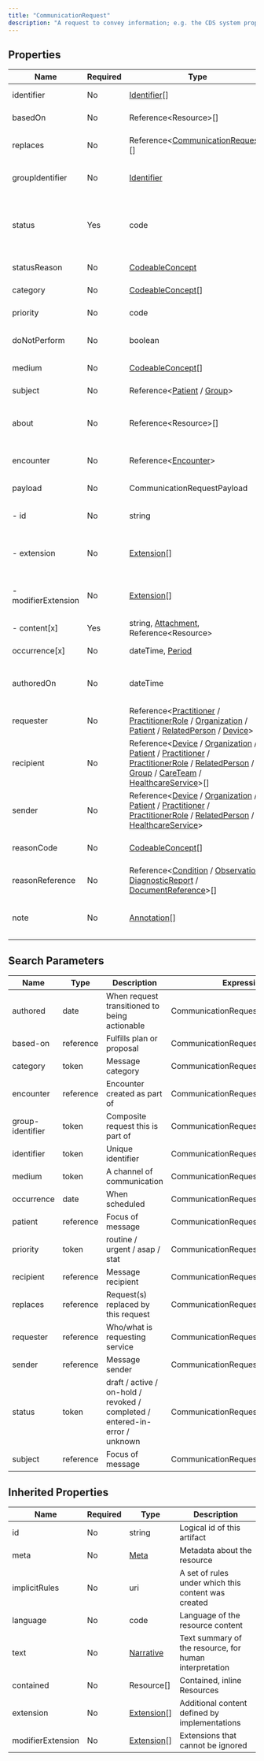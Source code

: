 ```yaml
---
title: "CommunicationRequest"
description: "A request to convey information; e.g. the CDS system proposes that an alert be sent to a responsible provider, the CDS system proposes that the public health agency be notified about a reportable condition."
---
```


## Properties

| Name                | Required | Type                                                                                                                                                                                                                                                                                                                                                                                                                                                                                                                                        | Description                                                                 |
| ------------------- | -------- | ------------------------------------------------------------------------------------------------------------------------------------------------------------------------------------------------------------------------------------------------------------------------------------------------------------------------------------------------------------------------------------------------------------------------------------------------------------------------------------------------------------------------------------------- | --------------------------------------------------------------------------- |
| identifier          | No       | [Identifier](/medical-api/fhir/data-types/identifier)[]                                                                                                                                                                                                                                                                                                                                                                                                                                                                                     | Unique identifier                                                           |
| basedOn             | No       | Reference&lt;Resource&gt;[]                                                                                                                                                                                                                                                                                                                                                                                                                                                                                                                 | Fulfills plan or proposal                                                   |
| replaces            | No       | Reference&lt;[CommunicationRequest](/medical-api/fhir/resources/communicationrequest)&gt;[]                                                                                                                                                                                                                                                                                                                                                                                                                                                 | Request(s) replaced by this request                                         |
| groupIdentifier     | No       | [Identifier](/medical-api/fhir/data-types/identifier)                                                                                                                                                                                                                                                                                                                                                                                                                                                                                       | Composite request this is part of                                           |
| status              | Yes      | code                                                                                                                                                                                                                                                                                                                                                                                                                                                                                                                                        | draft / active / on-hold / revoked / completed / entered-in-error / unknown |
| statusReason        | No       | [CodeableConcept](/medical-api/fhir/data-types/codeableconcept)                                                                                                                                                                                                                                                                                                                                                                                                                                                                             | Reason for current status                                                   |
| category            | No       | [CodeableConcept](/medical-api/fhir/data-types/codeableconcept)[]                                                                                                                                                                                                                                                                                                                                                                                                                                                                           | Message category                                                            |
| priority            | No       | code                                                                                                                                                                                                                                                                                                                                                                                                                                                                                                                                        | routine / urgent / asap / stat                                              |
| doNotPerform        | No       | boolean                                                                                                                                                                                                                                                                                                                                                                                                                                                                                                                                     | True if request is prohibiting action                                       |
| medium              | No       | [CodeableConcept](/medical-api/fhir/data-types/codeableconcept)[]                                                                                                                                                                                                                                                                                                                                                                                                                                                                           | A channel of communication                                                  |
| subject             | No       | Reference&lt;[Patient](/medical-api/fhir/resources/patient) / [Group](/medical-api/fhir/resources/group)&gt;                                                                                                                                                                                                                                                                                                                                                                                                                                | Focus of message                                                            |
| about               | No       | Reference&lt;Resource&gt;[]                                                                                                                                                                                                                                                                                                                                                                                                                                                                                                                 | Resources that pertain to this communication request                        |
| encounter           | No       | Reference&lt;[Encounter](/medical-api/fhir/resources/encounter)&gt;                                                                                                                                                                                                                                                                                                                                                                                                                                                                         | Encounter created as part of                                                |
| payload             | No       | CommunicationRequestPayload                                                                                                                                                                                                                                                                                                                                                                                                                                                                                                                 | Message payload                                                             |
| - id                | No       | string                                                                                                                                                                                                                                                                                                                                                                                                                                                                                                                                      | Unique id for inter-element referencing                                     |
| - extension         | No       | [Extension](/medical-api/fhir/data-types/extension)[]                                                                                                                                                                                                                                                                                                                                                                                                                                                                                       | Additional content defined by implementations                               |
| - modifierExtension | No       | [Extension](/medical-api/fhir/data-types/extension)[]                                                                                                                                                                                                                                                                                                                                                                                                                                                                                       | Extensions that cannot be ignored even if unrecognized                      |
| - content[x]        | Yes      | string, [Attachment](/medical-api/fhir/data-types/attachment), Reference&lt;Resource&gt;                                                                                                                                                                                                                                                                                                                                                                                                                                                    | Message part content                                                        |
| occurrence[x]       | No       | dateTime, [Period](/medical-api/fhir/data-types/period)                                                                                                                                                                                                                                                                                                                                                                                                                                                                                     | When scheduled                                                              |
| authoredOn          | No       | dateTime                                                                                                                                                                                                                                                                                                                                                                                                                                                                                                                                    | When request transitioned to being actionable                               |
| requester           | No       | Reference&lt;[Practitioner](/medical-api/fhir/resources/practitioner) / [PractitionerRole](/medical-api/fhir/resources/practitionerrole) / [Organization](/medical-api/fhir/resources/organization) / [Patient](/medical-api/fhir/resources/patient) / [RelatedPerson](/medical-api/fhir/resources/relatedperson) / [Device](/medical-api/fhir/resources/device)&gt;                                                                                                                                                                        | Who/what is requesting service                                              |
| recipient           | No       | Reference&lt;[Device](/medical-api/fhir/resources/device) / [Organization](/medical-api/fhir/resources/organization) / [Patient](/medical-api/fhir/resources/patient) / [Practitioner](/medical-api/fhir/resources/practitioner) / [PractitionerRole](/medical-api/fhir/resources/practitionerrole) / [RelatedPerson](/medical-api/fhir/resources/relatedperson) / [Group](/medical-api/fhir/resources/group) / [CareTeam](/medical-api/fhir/resources/careteam) / [HealthcareService](/medical-api/fhir/resources/healthcareservice)&gt;[] | Message recipient                                                           |
| sender              | No       | Reference&lt;[Device](/medical-api/fhir/resources/device) / [Organization](/medical-api/fhir/resources/organization) / [Patient](/medical-api/fhir/resources/patient) / [Practitioner](/medical-api/fhir/resources/practitioner) / [PractitionerRole](/medical-api/fhir/resources/practitionerrole) / [RelatedPerson](/medical-api/fhir/resources/relatedperson) / [HealthcareService](/medical-api/fhir/resources/healthcareservice)&gt;                                                                                                   | Message sender                                                              |
| reasonCode          | No       | [CodeableConcept](/medical-api/fhir/data-types/codeableconcept)[]                                                                                                                                                                                                                                                                                                                                                                                                                                                                           | Why is communication needed?                                                |
| reasonReference     | No       | Reference&lt;[Condition](/medical-api/fhir/resources/condition) / [Observation](/medical-api/fhir/resources/observation) / [DiagnosticReport](/medical-api/fhir/resources/diagnosticreport) / [DocumentReference](/medical-api/fhir/resources/documentreference)&gt;[]                                                                                                                                                                                                                                                                      | Why is communication needed?                                                |
| note                | No       | [Annotation](/medical-api/fhir/data-types/annotation)[]                                                                                                                                                                                                                                                                                                                                                                                                                                                                                     | Comments made about communication request                                   |

## Search Parameters

| Name             | Type      | Description                                                                 | Expression                           |
| ---------------- | --------- | --------------------------------------------------------------------------- | ------------------------------------ |
| authored         | date      | When request transitioned to being actionable                               | CommunicationRequest.authoredOn      |
| based-on         | reference | Fulfills plan or proposal                                                   | CommunicationRequest.basedOn         |
| category         | token     | Message category                                                            | CommunicationRequest.category        |
| encounter        | reference | Encounter created as part of                                                | CommunicationRequest.encounter       |
| group-identifier | token     | Composite request this is part of                                           | CommunicationRequest.groupIdentifier |
| identifier       | token     | Unique identifier                                                           | CommunicationRequest.identifier      |
| medium           | token     | A channel of communication                                                  | CommunicationRequest.medium          |
| occurrence       | date      | When scheduled                                                              | CommunicationRequest.occurrence      |
| patient          | reference | Focus of message                                                            | CommunicationRequest.subject         |
| priority         | token     | routine / urgent / asap / stat                                              | CommunicationRequest.priority        |
| recipient        | reference | Message recipient                                                           | CommunicationRequest.recipient       |
| replaces         | reference | Request(s) replaced by this request                                         | CommunicationRequest.replaces        |
| requester        | reference | Who/what is requesting service                                              | CommunicationRequest.requester       |
| sender           | reference | Message sender                                                              | CommunicationRequest.sender          |
| status           | token     | draft / active / on-hold / revoked / completed / entered-in-error / unknown | CommunicationRequest.status          |
| subject          | reference | Focus of message                                                            | CommunicationRequest.subject         |

## Inherited Properties

| Name              | Required | Type                                                  | Description                                            |
| ----------------- | -------- | ----------------------------------------------------- | ------------------------------------------------------ |
| id                | No       | string                                                | Logical id of this artifact                            |
| meta              | No       | [Meta](/medical-api/fhir/data-types/meta)             | Metadata about the resource                            |
| implicitRules     | No       | uri                                                   | A set of rules under which this content was created    |
| language          | No       | code                                                  | Language of the resource content                       |
| text              | No       | [Narrative](/medical-api/fhir/data-types/narrative)   | Text summary of the resource, for human interpretation |
| contained         | No       | Resource[]                                            | Contained, inline Resources                            |
| extension         | No       | [Extension](/medical-api/fhir/data-types/extension)[] | Additional content defined by implementations          |
| modifierExtension | No       | [Extension](/medical-api/fhir/data-types/extension)[] | Extensions that cannot be ignored                      |

